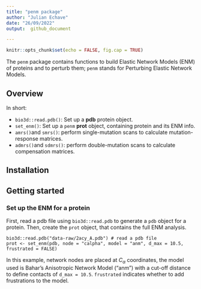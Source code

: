 ```yaml
---
title: "penm package"
author: "Julian Echave"
date: "26/09/2022"
output:  github_document

---
```


<!-- README.md is generated from README.Rmd. Please edit that file -->


```r
knitr::opts_chunk$set(echo = FALSE, fig.cap = TRUE)
```


The `penm` package contains functions to build Elastic Network Models (ENM) of 
proteins and to perturb them; 
`penm` stands for Perturbing Elastic Network Models.


## Overview

In short:

* `bio3d::read.pdb()`: Set up a __pdb__ protein object.
* `set_enm()`:  Set up a `penm` __prot__ object, containing protein and its ENM info.
* `amrs()`and `smrs()`:   perform single-mutation scans to calculate mutation-response matrices.
* `admrs()`and `sdmrs()`:   perform double-mutation scans to calculate compensation matrices.


## Installation


## Getting started

### Set up the ENM for a protein

First, read a pdb file using `bio3d::read.pdb` to generate a `pdb` object for a protein.
Then, create the `prot` object, that contains the full ENM analysis.

```
bio3d::read.pdb("data-raw/2acy_A.pdb") # read a pdb file
prot <- set_enm(pdb, node = "calpha", model = "anm", d_max = 10.5, frustrated = FALSE)
```
In this example, network nodes are placed at $C_\alpha$ coordinates, the model used is Bahar's Anisotropic Network Model ("anm") with a cut-off distance to define contacts of `d_max = 10.5`. `frustrated` indicates whether to add frustrations to the model.



  
                            



